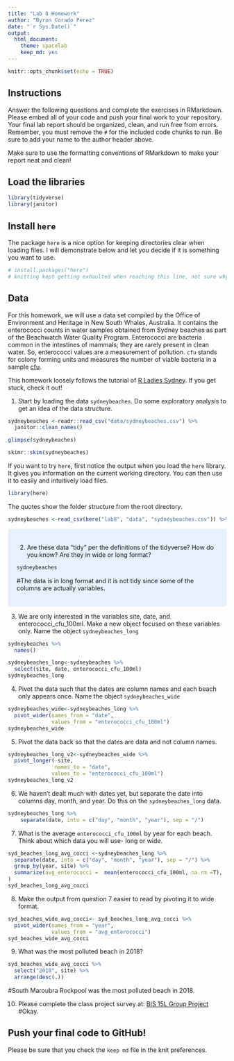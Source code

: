 ```yaml
---
title: "Lab 8 Homework"
author: "Byron Corado Perez"
date: "`r Sys.Date()`"
output:
  html_document: 
    theme: spacelab
    keep_md: yes
---
```


```r
knitr::opts_chunk$set(echo = TRUE)
```

## Instructions
Answer the following questions and complete the exercises in RMarkdown. Please embed all of your code and push your final work to your repository. Your final lab report should be organized, clean, and run free from errors. Remember, you must remove the `#` for the included code chunks to run. Be sure to add your name to the author header above.  

Make sure to use the formatting conventions of RMarkdown to make your report neat and clean!  

## Load the libraries
```r
library(tidyverse)
library(janitor)
``` 

## Install `here`
The package `here` is a nice option for keeping directories clear when loading files. I will demonstrate below and let you decide if it is something you want to use.  
```r
# install.packages("here")
# knitting kept getting exhaulted when reaching this line, not sure why
```

## Data
For this homework, we will use a data set compiled by the Office of Environment and Heritage in New South Whales, Australia. It contains the enterococci counts in water samples obtained from Sydney beaches as part of the Beachwatch Water Quality Program. Enterococci are bacteria common in the intestines of mammals; they are rarely present in clean water. So, enterococci values are a measurement of pollution. `cfu` stands for colony forming units and measures the number of viable bacteria in a sample [cfu](https://en.wikipedia.org/wiki/Colony-forming_unit).   

This homework loosely follows the tutorial of [R Ladies Sydney](https://rladiessydney.org/). If you get stuck, check it out!  

1. Start by loading the data `sydneybeaches`. Do some exploratory analysis to get an idea of the data structure.
```r
sydneybeaches <-readr::read_csv("data/sydneybeaches.csv") %>%
  janitor::clean_names()
```
```r
glimpse(sydneybeaches)
```
```r
skimr::skim(sydneybeaches)
```

If you want to try `here`, first notice the output when you load the `here` library. It gives you information on the current working directory. You can then use it to easily and intuitively load files.
```r
library(here)
```

The quotes show the folder structure from the root directory.
```r
sydneybeaches <-read_csv(here("lab8", "data", "sydneybeaches.csv")) %>% janitor::clean_names()
```
<style>
div.blue { background-color:#e6f0ff; border-radius: 5px; padding: 20px;}
</style>
<div class = "blue">

2. Are these data "tidy" per the definitions of the tidyverse? How do you know? Are they in wide or long format?
```r
sydneybeaches
```
#The data is in long format and it is not tidy since some of the columns are actually variables.
</div>

3. We are only interested in the variables site, date, and enterococci_cfu_100ml. Make a new object focused on these variables only. Name the object `sydneybeaches_long`
```r
sydneybeaches %>% 
  names()
```
```r
sydneybeaches_long<-sydneybeaches %>% 
  select(site, date, enterococci_cfu_100ml)
sydneybeaches_long
```

4. Pivot the data such that the dates are column names and each beach only appears once. Name the object `sydneybeaches_wide`
```r
sydneybeaches_wide<-sydneybeaches_long %>%
  pivot_wider(names_from = "date",
              values_from = "enterococci_cfu_100ml")
sydneybeaches_wide
```

5. Pivot the data back so that the dates are data and not column names.
```r
sydneybeaches_long_v2<-sydneybeaches_wide %>%
  pivot_longer(-site,
               names_to = "date",
              values_to = "enterococci_cfu_100ml")
sydneybeaches_long_v2
```

6. We haven't dealt much with dates yet, but separate the date into columns day, month, and year. Do this on the `sydneybeaches_long` data.
```r
sydneybeaches_long %>% 
    separate(date, into = c("day", "month", "year"), sep = "/")
```

7. What is the average `enterococci_cfu_100ml` by year for each beach. Think about which data you will use- long or wide.
```r
syd_beaches_long_avg_cocci <-sydneybeaches_long %>% 
  separate(date, into = c("day", "month", "year"), sep = "/") %>% 
  group_by(year, site) %>% 
  summarize(avg_enterococci =  mean(enterococci_cfu_100ml, na.rm =T), .groups="keep"
)
syd_beaches_long_avg_cocci
```

8. Make the output from question 7 easier to read by pivoting it to wide format.
```r
syd_beaches_wide_avg_cocci<- syd_beaches_long_avg_cocci %>% 
  pivot_wider(names_from = "year",
              values_from = "avg_enterococci")
syd_beaches_wide_avg_cocci
```

9. What was the most polluted beach in 2018?
```r
syd_beaches_wide_avg_cocci %>%
  select("2018", site) %>%
  arrange(desc(.))
```
#South Maroubra Rockpool was the most polluted beach in 2018.

10. Please complete the class project survey at: [BIS 15L Group Project](https://forms.gle/H2j69Z3ZtbLH3efW6)
#Okay.

## Push your final code to GitHub!
Please be sure that you check the `keep md` file in the knit preferences.   